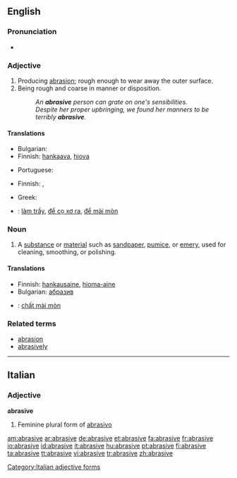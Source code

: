 ==English==


===Pronunciation===
* {{IPA|/əˈbreɪsɪv/}}

===Adjective===
{{en-adj}}

# Producing [[abrasion]]; rough enough to wear away the outer surface.
# Being rough and coarse in manner or disposition.
#: ''An '''abrasive''' person can grate on one's sensibilities.''
#: ''Despite her proper upbringing, we found her manners to be terribly '''abrasive'''.''

====Translations====
{{trans-top|producing abrasion; rough}}
* Bulgarian: {{t|bg|изтъркващ, изтриващ, абразивен|sc=Cyrl}}
* Finnish: [[hankaava]], [[hiova]]
{{trans-mid}}
* Portuguese: {{t+|pt|abrasivo}}
{{trans-bottom}}

{{trans-top|rough and coarse in manner or disposition}}
* Finnish: {{t-|fi|karski}}, {{t+|fi|karkea}}
{{trans-mid}}
* Greek: {{t+|el|τραχύς|tr=trachýs|sc=Grek}}
{{trans-bottom}}

{{checktrans-top|translations to be checked}}
* {{ttbc|Vietnamese}}: [[làm trầy]], [[để cọ xơ ra]], [[để mài mòn]]
{{checktrans-mid}}
{{checktrans-bottom}}

===Noun===
{{en-noun}}

# A [[substance]] or [[material]] such as [[sandpaper]], [[pumice]], or [[emery]], used for cleaning, smoothing, or polishing.

====Translations====
* Finnish: [[hankausaine]], [[hioma-aine]]
* Bulgarian: [[абразив]]

{{checktrans-top}}
* {{ttbc|Vietnamese}}: [[chất mài mòn]]
{{checktrans-bottom}}

===Related terms===
* [[abrasion]]
* [[abrasively]]

----

==Italian==

===Adjective===
'''abrasive''' {{f}}

# Feminine plural form of [[abrasivo]]

[[Category:Italian adjective forms]]

[[am:abrasive]]
[[ar:abrasive]]
[[de:abrasive]]
[[et:abrasive]]
[[fa:abrasive]]
[[fr:abrasive]]
[[io:abrasive]]
[[id:abrasive]]
[[it:abrasive]]
[[hu:abrasive]]
[[pt:abrasive]]
[[fi:abrasive]]
[[ta:abrasive]]
[[tt:abrasive]]
[[vi:abrasive]]
[[tr:abrasive]]
[[zh:abrasive]]
